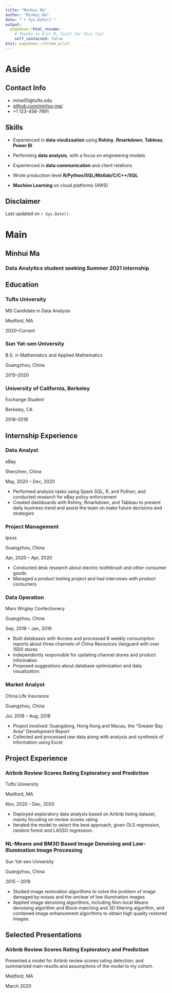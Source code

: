 ---
title: "Minhui Ma"
author: "Minhui Ma"
date: "`r Sys.Date()`"
output:
  pagedown::html_resume:
    # Thanks to Eric R. Scott for this tip! 
    self_contained: false
knit: pagedown::chrome_print
---

Aside
================================================================================


Contact Info {#contact}
--------------------------------------------------------------------------------

- <i class="fa fa-envelope"></i> mma05@tufts.edu
- <i class="fa fa-github"></i> [github.com/minhui-ma/](https://github.com/minhui-ma/)
- <i class="fa fa-phone"></i> +1 123-456-7891


Skills {#skills}
--------------------------------------------------------------------------------

- Experienced in **data visulizaation** using **Rshiny**, **Rmarkdown**, **Tableau**, **Power BI**

- Performing **data analysis**, with a focus on engineering models

- Experienced in **data communication** and client relations

- Wrote production-level **R/Python/SQL/Matlab/C/C++/SQL** 

- **Machine Learning** on cloud platforms (AWS)





Disclaimer {#disclaimer}
--------------------------------------------------------------------------------

<!--This resume was made with the R package [**pagedown**](https://github.com/rstudio/pagedown).-->

Last updated on `r Sys.Date()`.



Main
================================================================================

Minhui Ma {#title}
--------------------------------------------------------------------------------

### Data Analytics student seeking Summer 2021 internship


Education {data-icon=graduation-cap data-concise=true}
--------------------------------------------------------------------------------

### Tufts University

MS Candidate in Data Analysis

Medford, MA

2020--Current


### Sun Yat-sen University

B.S. in Mathematics and Applied Mathematics

Guangzhou, China 

2015--2020


### University of California, Berkeley

Exchange Student

Berkeley, CA 

2018--2018



Internship Experience {data-icon=flask}
--------------------------------------------------------------------------------

### Data Analyst

eBay

Shenzhen, China

May, 2020 -- Dec, 2020

- Performed analysis tasks using Spark SQL, R, and Python, and conducted research for eBay policy enforcement
- Created dashboards with Rshiny, Rmarkdown, and Tableau to present daily business trend and assist the team on make future decisions and strategies


### Project Management

Ipsos

Guangzhou, China

Apr, 2020 -- Apr, 2020

- Conducted desk research about electric toothbrush and other consumer goods
- Managed a product testing project and had interviews with product consumers


### Data Operation

Mars Wrigley Confectionery

Guangzhou, China

Sep, 2018 -- Jan, 2019

- Built databases with Access and processed 6 weekly consumption reports about three channels of China Resources Vanguard with over 1500 stores
- Independently responsible for updating channel stores and product information
- Proposed suggestions about database optimization and data visualization.


### Market Analyst

China Life Insurance

Guangzhou, China

Jul, 2018 -- Aug, 2018

- Project involved: Guangdong, Hong Kong and Macau, the "Greater Bay Area" Development Report
- Collected and processed raw data along with analysis and synthesis of information using Excel


Project Experience {data-icon=chalkboard-teacher}
--------------------------------------------------------------------------------

### Airbnb Review Scores Rating Exploratory and Prediction

Tufts University

Medford, MA

Nov, 2020 -- Dec, 2020

<!--::: concise-->
- Deployed exploratory data analysis based on Airbnb listing dataset, mainly focuding on review scores rating
- Iterated the model to select the best approach, given OLS regression, random forest and LASSO regression.
<!--:::-->


### NL-Means and BM3D Based Image Denoising and Low-Illumination Image Processing

Sun Yat-sen University

Guangzhou, China

2015 -- 2018

- Studied image restoration algorithms to solve the problem of image damaged by noises and the unclear of low illumination images 
- Applied image denoising algorithms, including Non-local Means denoising algorithm and Block-matching and 3D filtering algorithm, and combined image enhancement algorithms to obtain high quality restored images.


Selected Presentations {data-icon=comment-alt}
--------------------------------------------------------------------------------

### Airbnb Review Scores Rating Exploratory and Prediction
Presented a model for Airbnb review scores rating detection, and summarized main results and assumptions of the model to my cohort. 

Medford, MA

March 2020


